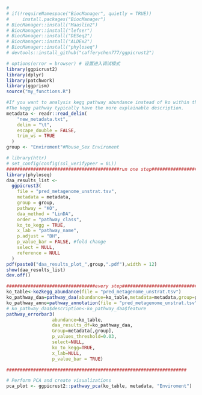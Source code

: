 

```r
# 
# if(!requireNamespace("BiocManager", quietly = TRUE))
#     install.packages("BiocManager")
# BiocManager::install("Maaslin2")
# BiocManager::install("lefser")
# BiocManager::install("DESeq2")
# BiocManager::install("ALDEx2")
# BiocManager::install("phyloseq")
# devtools::install_github("cafferychen777/ggpicrust2")

```


```r
# options(error = browser) # 设置进入调试模式
library(ggpicrust2)
library(dplyr)
library(patchwork)
library(ggprism)
source("my_functions.R")

#If you want to analysis kegg pathway abundance instead of ko within the pathway. You should turn ko_to_kegg to TRUE.
#The kegg pathway typically have the more explainable description.
metadata <- readr::read_delim(
    "new_metadata.txt",
    delim = "\t",
    escape_double = FALSE,
    trim_ws = TRUE
  )
group <- "Enviroment"#Mouse_Sex Enviroment

# library(httr)
# set_config(config(ssl_verifypeer = 0L))
##########################################run one step##########################################
library(phyloseq)
daa_results_list <-
  ggpicrust3(
    file = "pred_metagenome_unstrat.tsv",
    metadata = metadata,
    group = group,
    pathway = "KO",
    daa_method = "LinDA",
    order = "pathway_class",
    ko_to_kegg = TRUE,
    x_lab = "pathway_name",
    p.adjust = "BH",
    p_value_bar = FALSE, #fold change
    select = NULL,
    reference = NULL
  )
pdf(paste0("daa_results_plot_",group,".pdf"),width = 12)
show(daa_results_list)
dev.off()
```


```r
#################################every step##################################
ko_table<-ko2kegg_abundance(file = "pred_metagenome_unstrat.tsv")
ko_pathway_daa=pathway_daa(abundance=ko_table,metadata=metadata,group=group)
ko_pathway_anno=pathway_annotation(file = "pred_metagenome_unstrat.tsv",daa_results_df=ko_pathway_daa,pathway = "KO",ko_to_kegg = TRUE)
# ko_pathway_daa$description<-ko_pathway_daa$feature
pathway_errorbar3(
                 abundance=ko_table,
                 daa_results_df=ko_pathway_daa,
                 Group=metadata[,group],
                 p_values_threshold=0.03,
                 select=NULL,
                 ko_to_kegg=TRUE,
                 x_lab=NULL,
                 p_value_bar = TRUE)

###################################################################

# Perform PCA and create visualizations
pca_plot <- ggpicrust2::pathway_pca(ko_table, metadata, "Enviroment")

```





